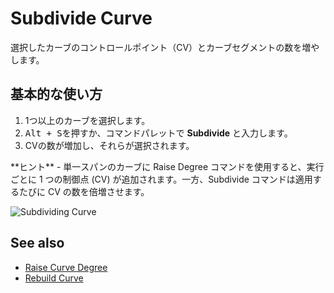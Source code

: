 
# Subdivide Curve

<Reference shortcut="Alt + S" command="Subdivide Curve" button="" />

選択したカーブのコントロールポイント（CV）とカーブセグメントの数を増やします。 

## 基本的な使い方

1. 1つ以上のカーブを選択します。
2. <kbd>Alt + S</kbd>を押すか、コマンドパレットで **Subdivide** と入力します。
3. CVの数が増加し、それらが選択されます。

<Callout type="info" emoji="💡">  
**ヒント**  
- 単一スパンのカーブに Raise Degree コマンドを使用すると、実行ごとに 1 つの制御点 (CV) が追加されます。一方、Subdivide コマンドは適用するたびに CV の数を倍増させます。  
</Callout>  

![Subdividing Curve](/img/subdivide-curve.png)  
## See also
- [Raise Curve Degree](raise-curve-degree)
- [Rebuild Curve](rebuild-curve) 